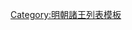 {{ming|title=明朝潭國諸王|ed=潭國|head=[[洪武]]十八年（[[1385年]]）封于湖广[[長沙]]府|
{{ming/title}}
{{ming/list|潭王|[[朱梓]]|朱元璋、庶八子|[[1370年]]─[[1390年]]|洪武二年九月初□日生，母达定妃。[[洪武]]三年四月初七封。洪武十八年二月初三就藩湖广長沙府。洪武二十三年四月丙申以王妃家属坐胡惟庸党，帝召王入見，王懼自焚，在位二十一年，寿二十二。無子，封除。妃於氏，前军都督佥事於显之女，与王同自焚。}}
}}<noinclude>
[[Category:明朝諸王列表模板]]
</noinclude>